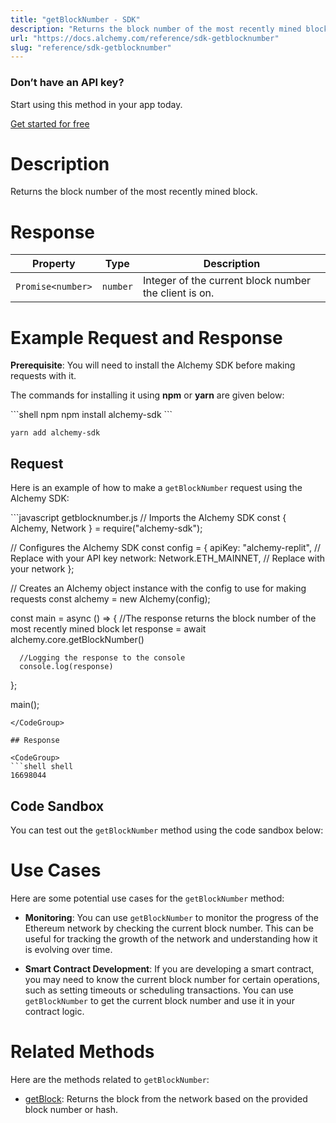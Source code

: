 ```yaml
---
title: "getBlockNumber - SDK"
description: "Returns the block number of the most recently mined block."
url: "https://docs.alchemy.com/reference/sdk-getblocknumber"
slug: "reference/sdk-getblocknumber"
---
```



### Don’t have an API key?

Start using this method in your app today.

[Get started for free](https://dashboard.alchemy.com/signup/?a=estimateGas)

# Description

Returns the block number of the most recently mined block.

# Response

| Property          | Type     | Description                                           |
| ----------------- | -------- | ----------------------------------------------------- |
| `Promise<number>` | `number` | Integer of the current block number the client is on. |

# Example Request and Response

**Prerequisite**: You will need to install the Alchemy SDK before making requests with it.

The commands for installing it using **npm** or **yarn** are given below:

<CodeGroup>
  ```shell npm
  npm install alchemy-sdk
  ```

  ```shell yarn
  yarn add alchemy-sdk
  ```
</CodeGroup>

## Request

Here is an example of how to make a `getBlockNumber` request using the Alchemy SDK:

<CodeGroup>
  ```javascript getblocknumber.js
  // Imports the Alchemy SDK
  const { Alchemy, Network } = require("alchemy-sdk");

  // Configures the Alchemy SDK
  const config = {
      apiKey: "alchemy-replit", // Replace with your API key
      network: Network.ETH_MAINNET, // Replace with your network
  };

  // Creates an Alchemy object instance with the config to use for making requests
  const alchemy = new Alchemy(config);

  const main = async () => {
    	//The response returns the block number of the most recently mined block
      let response = await alchemy.core.getBlockNumber()

      //Logging the response to the console
      console.log(response)
  };

  main();
  ```
</CodeGroup>

## Response

<CodeGroup>
  ```shell shell
  16698044
  ```
</CodeGroup>

## Code Sandbox

You can test out the `getBlockNumber` method using the code sandbox below:

# Use Cases

Here are some potential use cases for the `getBlockNumber` method:

* **Monitoring**: You can use `getBlockNumber` to monitor the progress of the Ethereum network by checking the current block number. This can be useful for tracking the growth of the network and understanding how it is evolving over time.

* **Smart Contract Development**: If you are developing a smart contract, you may need to know the current block number for certain operations, such as setting timeouts or scheduling transactions. You can use `getBlockNumber` to get the current block number and use it in your contract logic.

# Related Methods

Here are the methods related to `getBlockNumber`:

* [getBlock](/reference/getblock-sdk): Returns the block from the network based on the provided block number or hash.
